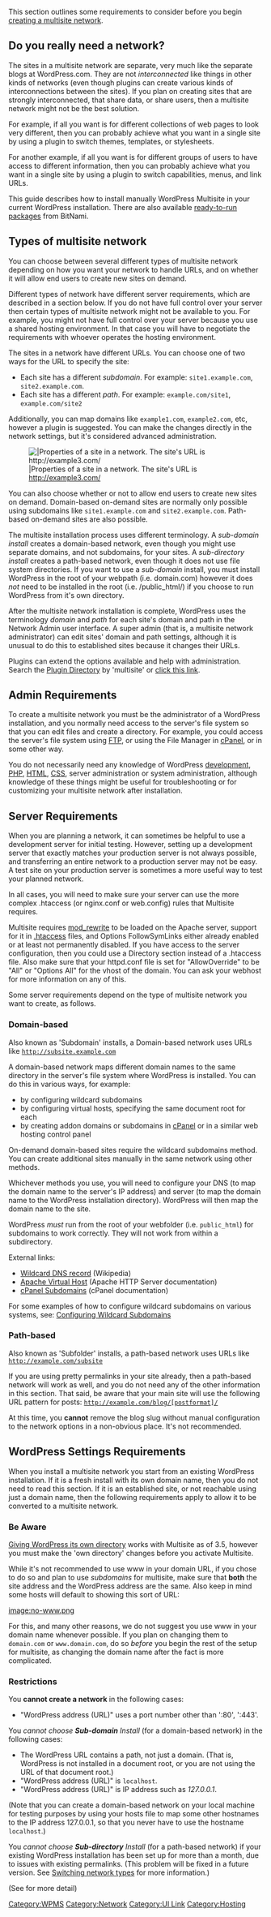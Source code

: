 {{Languages|
{{en|Before You Create A Network}}
{{pt-br|Antes de Criar uma Rede}}
{{ja|ネットワーク作成の前に}}
{{es|Antes de Crear una Red}}
}}

This section outlines some requirements to consider before you begin [[Create A Network|creating a multisite network]].

== Do you really need a network? ==
The sites in a multisite network are separate, very much like the separate blogs at WordPress.com. They are not ''interconnected'' like things in other kinds of networks (even though plugins can create various kinds of interconnections between the sites). If you plan on creating sites that are strongly interconnected, that share data, or share users, then a multisite network might not be the best solution.

For example, if all you want is for different collections of web pages to look very different, then you can probably achieve what you want in a single site by using a plugin to switch themes, templates, or stylesheets.

For another example, if all you want is for different groups of users to have access to different information, then you can probably achieve what you want in a single site by using a plugin to switch capabilities, menus, and link URLs.

This guide describes how to install manually WordPress Multisite in your current WordPress installation. There are also available [http://codex.wordpress.org/User:Beltranrubo/BitNami_Multisite ready-to-run packages] from BitNami.

== Types of multisite network ==
You can choose between several different types of multisite network depending on how you want your network to handle URLs, and on whether it will allow end users to create new sites on demand.

Different types of network have different server requirements, which are described in a section below. If you do not have full control over your server then certain types of multisite network might not be available to you. For example, you might not have full control over your server because you use a shared hosting environment. In that case you will have to negotiate the requirements with whoever operates the hosting environment.

The sites in a network have different URLs. You can choose one of two ways for the URL to specify the site:

* Each site has a different ''subdomain''. For example: <tt>site1.example.com</tt>, <tt>site2.example.com</tt>.
* Each site has a different ''path''. For example: <tt>example.com/site1</tt>, <tt>example.com/site2</tt>

Additionally, you can map domains like <tt>example1.com</tt>, <tt>example2.com</tt>, etc, however  a plugin is suggested. You can make the changes directly in the network settings, but it's considered advanced administration.

[[File:sites-edit-site.png||Properties of a site in a network. The site's URL is http://example3.com/]]

You can also choose whether or not to allow end users to create new sites on demand. Domain-based on-demand sites are normally only possible using subdomains like <tt>site1.example.com</tt> and <tt>site2.example.com</tt>. Path-based on-demand sites are also possible.

The multisite installation process uses different terminology. A ''sub-domain install'' creates a domain-based network, even though you might use separate domains, and not subdomains, for your sites. A ''sub-directory install'' creates a path-based network, even though it does not use file system directories. If you want to use a ''sub-domain'' install, you must install WordPress in the root of your webpath (i.e. domain.com) however it does <em>not</em> need to be installed in the root (i.e. /public_html/) if you choose to run WordPress from it's own directory.

After the multisite network installation is complete, WordPress uses the terminology ''domain'' and ''path'' for each site's domain and path in the Network Admin user interface. A super admin (that is, a multisite network administrator) can edit sites' domain and path settings, although it is unusual to do this to established sites because it changes their URLs.

Plugins can extend the options available and help with administration. Search the [https://wordpress.org/plugins/ Plugin Directory] by 'multisite' or [https://wordpress.org/plugins/search/multisite/ click this link].

== Admin Requirements ==
To create a multisite network you must be the administrator of a WordPress installation, and you normally need access to the server's file system so that you can edit files and create a directory. For example, you could access the server's file system using [[Glossary#FTP|FTP]], or using the File Manager in [[Glossary#cPanel|cPanel]], or in some other way.

You do not necessarily need any knowledge of WordPress [[Glossary#Developer|development]], [[Glossary#PHP|PHP]], [[Glossary#HTML|HTML]], [[Glossary#CSS|CSS]], server administration or system administration, although knowledge of these things might be useful for troubleshooting or for customizing your multisite network after installation.

== Server Requirements ==
When you are planning a network, it can sometimes be helpful to use a development server for initial testing. However, setting up a development server that exactly matches your production server is not always possible, and transferring an entire network to a production server may not be easy. A test site on your production server is sometimes a more useful way to test your planned network.

In all cases, you will need to make sure your server can use the more complex .htaccess (or nginx.conf or web.config) rules that Multisite requires.

Multisite requires [[Glossary#mod_rewrite|mod_rewrite]] to be loaded on the Apache server, support for it in [[Glossary#.htaccess|.htaccess]] files, and Options FollowSymLinks either already enabled or at least not permanently disabled. If you have access to the server configuration, then you could use a Directory section instead of a .htaccess file. Also make sure that your httpd.conf file is set for "AllowOverride" to be "All" or "Options All" for the vhost of the domain. You can ask your webhost for more information on any of this.

Some server requirements depend on the type of multisite network you want to create, as follows.

=== Domain-based ===
Also known as 'Subdomain' installs, a Domain-based network uses URLs like <code>http://subsite.example.com</code>

A domain-based network maps different domain names to the same directory in the server's file system where WordPress is installed. You can do this in various ways, for example:

* by configuring wildcard subdomains
* by configuring virtual hosts, specifying the same document root for each
* by creating addon domains or subdomains in [[Glossary#cPanel|cPanel]] or in a similar web hosting control panel

On-demand domain-based sites require the wildcard subdomains method. You can create additional sites manually in the same network using other methods.

Whichever methods you use, you will need to configure your DNS (to map the domain name to the server's IP address) and server (to map the domain name to the WordPress installation directory). WordPress will then map the domain name to the site.

WordPress ''must'' run from the root of your webfolder (i.e. <tt>public_html</tt>) for subdomains to work correctly. They will not work from within a subdirectory.

External links:
*[http://en.wikipedia.org/wiki/Wildcard_DNS_record Wildcard DNS record] (Wikipedia)
*[http://httpd.apache.org/docs/current/vhosts/ Apache Virtual Host] (Apache HTTP Server documentation)
*[https://documentation.cpanel.net/display/ALD/Subdomains cPanel Subdomains] (cPanel documentation)

For some examples of how to configure wildcard subdomains on various systems, see: [[Configuring Wildcard Subdomains]]

=== Path-based ===
Also known as 'Subfolder' installs, a path-based network uses URLs like <code>http://example.com/subsite</code>

If you are using pretty permalinks in your site already, then a path-based network will work as well, and you do not need any of the other information in this section. That said, be aware that your main site will use the following URL pattern for posts: <code>http://example.com/blog/[postformat]/</code>

At this time, you <strong>cannot</strong> remove the blog slug without manual configuration to the network options in a non-obvious place. It's not recommended.

== WordPress Settings Requirements ==
When you install a multisite network you start from an existing WordPress installation. If it is a fresh install with its own domain name, then you do not need to read this section. If it is an established site, or not reachable using just a domain name, then the following requirements apply to allow it to be converted to a multisite network.

=== Be Aware ===

[[Giving WordPress Its Own Directory|Giving WordPress its own directory]] works with Multisite as of 3.5, however you must make the 'own directory' changes before you activate Multisite.

While it's not recommended to use www in your domain URL, if you chose to do so and plan to use <em>subdomains</em> for multisite, make sure that <strong>both</strong> the site address and the WordPress address are the same. Also keep in mind some hosts will default to showing this sort of URL:

[[image:no-www.png]]

For this, and many other reasons, we do not suggest you use www in your domain name whenever possible. If you plan on changing them to <code>domain.com</code> or <code>www.domain.com</code>, do so <em>before</em> you begin the rest of the setup for multisite, as changing the domain name after the fact is more complicated.

=== Restrictions ===

You '''cannot create a network''' in the following cases:<!-- network_step1() function -->
* "WordPress address (URL)" uses a port number other than ':80', ':443'.

You ''cannot choose '''Sub-domain''' Install'' (for a domain-based network) in the following cases:<!-- allow_subdomain_install() function -->
* The WordPress URL contains a path, not just a domain. (That is, WordPress is not installed in a document root, or you are not using the URL of that document root.)
* "WordPress address (URL)" is <code>localhost</code>.
* "WordPress address (URL)" is IP address such as <var>127.0.0.1</var>.

(Note that you can create a domain-based network on your local machine for testing purposes by using your hosts file to map some other hostnames to the IP address 127.0.0.1, so that you never have to use the hostname <code>localhost</code>.)

<!-- allow_subdirectory_install() function -->
You ''cannot choose '''Sub-directory''' Install'' (for a path-based network) if your existing WordPress installation has been set up for more than a month, due to issues with existing permalinks. (This problem will be fixed in a future version. See [[Multisite_Network_Administration#Switching_network_types|Switching network types]] for more information.)

(See {{Trac|wp-admin/network.php}} for more detail)

[[Category:WPMS]]
[[Category:Network]]
[[Category:UI Link]]
[[Category:Hosting]]